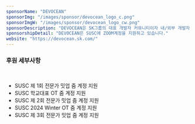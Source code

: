 ```yaml
---
sponsorName: "DEVOCEAN"
sponsorImg: "/images/sponsor/devocean_logo_c.png"
sponsorImgW: "/images/sponsor/devocean_logo_cw.png"
sponsorDescription: "DEVOCEAN은 SK그룹의 대표 개발자 커뮤니티이자 내/외부 개발자 간 소통과 성장을 위한 플랫폼을 상징합니다."
sponsorshipDetail: "DEVOCEAN은 SUSC에 ZOOM계정을 지원하고 있습니다."
website: "https://devocean.sk.com/"
---
```



### 후원 세부사항
<br />

- SUSC 제 1회 전문가 밋업 줌 계정 지원
- SUSC 학교대표 OT 줌 계정 지원
- SUSC 제 2회 전문가 밋업 줌 계정 지원
- SUSC 2024 Winter OT 줌 계정 지원
- SUSC 제 3회 전문가 밋업 줌 계정 지원